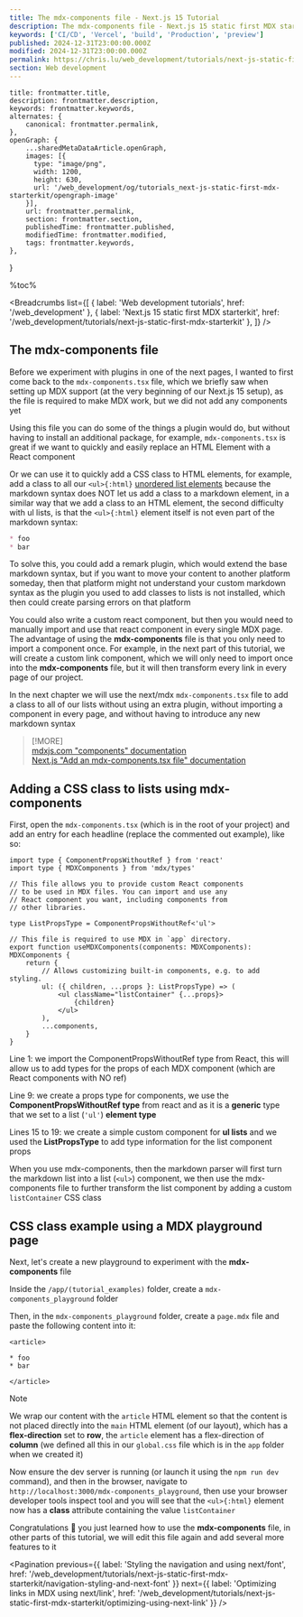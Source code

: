 ```yaml
---
title: The mdx-components file - Next.js 15 Tutorial
description: The mdx-components file - Next.js 15 static first MDX starterkit | Web development tutorials | www.chris.lu
keywords: ['CI/CD', 'Vercel', 'build', 'Production', 'preview']
published: 2024-12-31T23:00:00.000Z
modified: 2024-12-31T23:00:00.000Z
permalink: https://chris.lu/web_development/tutorials/next-js-static-first-mdx-starterkit/mdx-components-file
section: Web development
---
```



    title: frontmatter.title,
    description: frontmatter.description,
    keywords: frontmatter.keywords,
    alternates: {
        canonical: frontmatter.permalink,
    },
    openGraph: {
        ...sharedMetaDataArticle.openGraph,
        images: [{
          type: "image/png",
          width: 1200,
          height: 630,
          url: '/web_development/og/tutorials_next-js-static-first-mdx-starterkit/opengraph-image'
        }],
        url: frontmatter.permalink,
        section: frontmatter.section,
        publishedTime: frontmatter.published,
        modifiedTime: frontmatter.modified,
        tags: frontmatter.keywords,
    },
}

%toc%

<article>

<Breadcrumbs list={[
    { label: 'Web development tutorials', href: '/web_development' },
    { label: 'Next.js 15 static first MDX starterkit', href: '/web_development/tutorials/next-js-static-first-mdx-starterkit' },
]} />

# The mdx-components file

Before we experiment with plugins in one of the next pages, I wanted to first come back to the `mdx-components.tsx` file, which we briefly saw when setting up MDX support (at the very beginning of our Next.js 15 setup), as the file is required to make MDX work, but we did not add any components yet

Using this file you can do some of the things a plugin would do, but without having to install an additional package, for example, `mdx-components.tsx` is great if we want to quickly and easily replace an HTML Element with a React component

Or we can use it to quickly add a CSS class to HTML elements, for example, add a class to all our `<ul>{:html}` [unordered list elements](https://developer.mozilla.org/en-US/docs/Web/HTML/Element/ul) because the markdown syntax does NOT let us add a class to a markdown element, in a similar way that we add a class to an HTML element, the second difficulty with ul lists, is that the `<ul>{:html}` element itself is not even part of the markdown syntax:

```md
* foo
* bar
```

To solve this, you could add a remark plugin, which would extend the base markdown syntax, but if you want to move your content to another platform someday, then that platform might not understand your custom markdown syntax as the plugin you used to add classes to lists is not installed, which then could create parsing errors on that platform

You could also write a custom react component, but then you would need to manually import and use that react component in every single MDX page. The advantage of using the **mdx-components** file is that you only need to import a component once. For example, in the next part of this tutorial, we will create a custom link component, which we will only need to import once into the **mdx-components** file, but it will then transform every link in every page of our project.

In the next chapter we will use the next/mdx `mdx-components.tsx` file to add a class to all of our lists without using an extra plugin, without importing a component in every page, and without having to introduce any new markdown syntax

> [!MORE]  
> [mdxjs.com "components" documentation](https://mdxjs.com/table-of-components/)  
> [Next.js "Add an mdx-components.tsx file" documentation](https://nextjs.org/docs/app/building-your-application/configuring/mdx#add-an-mdx-componentstsx-file)  

## Adding a CSS class to lists using mdx-components

First, open the `mdx-components.tsx` (which is in the root of your project) and add an entry for each headline (replace the commented out example), like so:

```tsx title="mdx-components.tsx" showLineNumbers {1} {9} {15-19}
import type { ComponentPropsWithoutRef } from 'react'
import type { MDXComponents } from 'mdx/types'

// This file allows you to provide custom React components
// to be used in MDX files. You can import and use any
// React component you want, including components from
// other libraries.

type ListPropsType = ComponentPropsWithoutRef<'ul'>

// This file is required to use MDX in `app` directory.
export function useMDXComponents(components: MDXComponents): MDXComponents {
    return {
        // Allows customizing built-in components, e.g. to add styling.
        ul: ({ children, ...props }: ListPropsType) => (
            <ul className="listContainer" {...props}>
                {children}
            </ul>
        ),
        ...components,
    }
}
```

Line 1: we import the ComponentPropsWithoutRef type from React, this will allow us to add types for the props of each MDX component (which are React components with NO ref)

Line 9: we create a props type for components, we use the **ComponentPropsWithoutRef type** from react and as it is a **generic** type that we set to a list (`'ul'`) **element type**

Lines 15 to 19: we create a simple custom component for **ul lists** and we used the **ListPropsType** to add type information for the list component props

When you use mdx-components, then the markdown parser will first turn the markdown list into a list (`<ul>`) component, we then use the mdx-components file to further transform the list component by adding a custom `listContainer` CSS class

## CSS class example using a MDX playground page

Next, let's create a new playground to experiment with the **mdx-components** file

Inside the `/app/(tutorial_examples)` folder, create a `mdx-components_playground` folder

Then, in the `mdx-components_playground` folder, create a `page.mdx` file and paste the following content into it:

```mdx title="/app/(tutorial_examples)/mdx-components_playground/page.mdx"
<article>

* foo
* bar

</article>

```

> [!NOTE]  
> We wrap our content with the `article` HTML element so that the content is not placed directly into the `main` HTML element (of our layout), which has a **flex-direction** set to **row**, the `article` element has a flex-direction of **column** (we defined all this in our `global.css` file which is in the `app` folder when we created it)  

Now ensure the dev server is running (or launch it using the `npm run dev` command), and then in the browser, navigate to `http://localhost:3000/mdx-components_playground`, then use your browser developer tools inspect tool and you will see that the `<ul>{:html}` element now has a **class** attribute containing the value `listContainer`

Congratulations 🎉 you just learned how to use the **mdx-components** file, in other parts of this tutorial, we will edit this file again and add several more features to it

<DonationsMessage />

<Pagination
    previous={{ label: 'Styling the navigation and using next/font', href: '/web_development/tutorials/next-js-static-first-mdx-starterkit/navigation-styling-and-next-font' }}
    next={{ label: 'Optimizing links in MDX using next/link', href: '/web_development/tutorials/next-js-static-first-mdx-starterkit/optimizing-using-next-link' }}
/>

</article>
